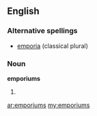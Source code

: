 ==English==

===Alternative spellings===
*[[emporia]] (classical plural)

===Noun===
'''emporiums'''

# {{plural of|[[emporium]]}}

[[ar:emporiums]]
[[my:emporiums]]